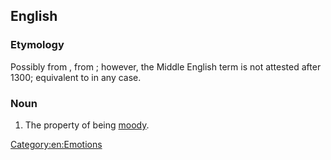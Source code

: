 ==English==

===Etymology===
Possibly from {{inh|en|enm|modinesse|t=pride}}, from {{inh|enm|ang|mōdiġnes}}; however, the Middle English term is not attested after 1300; equivalent to {{suffix|moody|ness|lang=en}} in any case.

===Noun===
{{en-noun|-|es}}

# The property of being [[moody]].

[[Category:en:Emotions]]